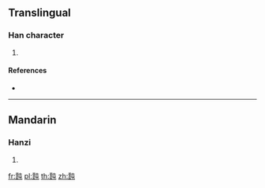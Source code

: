 {{character info/new}}
==Translingual==

===Han character===
{{Han char|rn=173|rad=雨|as=08|sn=16|four=|canj=MIPU}}

# {{defn|Han|sort=雨08}}

====References====
* {{Han ref|kx=1376.020|dkj=42334|dj=1884.310|hdz=64066.090|uh=9715|ud=38677}}

----

==Mandarin==

===Hanzi===
{{cmn-hanzi|pin=[[tún]] ([[tun2]])|wg=t'un<sup>2</sup>}}

# {{defn|lang=cmn|sort=雨08}}

[[fr:霕]]
[[pl:霕]]
[[th:霕]]
[[zh:霕]]